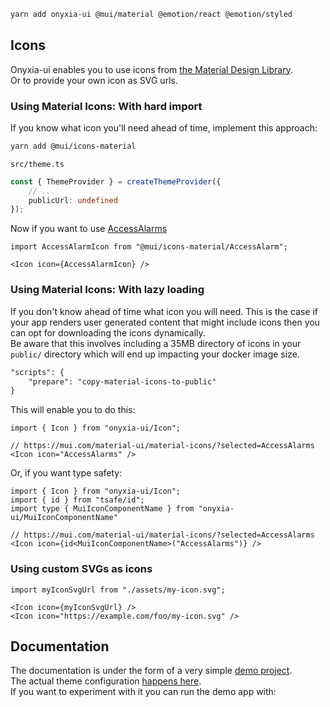 
<Meta title="Quick start" />

```bash
yarn add onyxia-ui @mui/material @emotion/react @emotion/styled
```

## Icons

Onyxia-ui enables you to use icons from [the Material Design Library](https://mui.com/material-ui/material-icons/).  
Or to provide your own icon as SVG urls. 


### Using Material Icons: With hard import

If you know what icon you'll need ahead of time, implement this approach:

```bash
yarn add @mui/icons-material
```

`src/theme.ts`
```ts
const { ThemeProvider } = createThemeProvider({
    // ...
    publicUrl: undefined
});
```

Now if you want to use [AccessAlarms](https://mui.com/material-ui/material-icons/?selected=AccessAlarms)

```tsx
import AccessAlarmIcon from "@mui/icons-material/AccessAlarm";

<Icon icon={AccessAlarmIcon} />
```

### Using Material Icons: With lazy loading 

If you don't know ahead of time what icon you will need. This is the case if your app 
renders user generated content that might include icons then you can opt for downloading the
icons dynamically.  
Be aware that this involves including a 35MB directory of icons in your `public/` directory
which will end up impacting your docker image size.  

```diff
"scripts": {
    "prepare": "copy-material-icons-to-public"
}
```
This will enable you to do this:  
```tsx
import { Icon } from "onyxia-ui/Icon";

// https://mui.com/material-ui/material-icons/?selected=AccessAlarms
<Icon icon="AccessAlarms" />
```

Or, if you want type safety:  
```tsx
import { Icon } from "onyxia-ui/Icon";
import { id } from "tsafe/id";
import type { MuiIconComponentName } from "onyxia-ui/MuiIconComponentName"

// https://mui.com/material-ui/material-icons/?selected=AccessAlarms
<Icon icon={id<MuiIconComponentName>("AccessAlarms")} />
```

### Using custom SVGs as icons

```tsx
import myIconSvgUrl from "./assets/my-icon.svg";

<Icon icon={myIconSvgUrl} />
<Icon icon="https://example.com/foo/my-icon.svg" />
```

## Documentation  

The documentation is under the form of a very simple [demo project](https://github.com/garronej/onyxia-ui/tree/main/src/test).  
The actual theme configuration [happens here](https://github.com/garronej/onyxia-ui/blob/main/src/test/src/theme.ts).  
If you want to experiment with it you can run the demo app with: